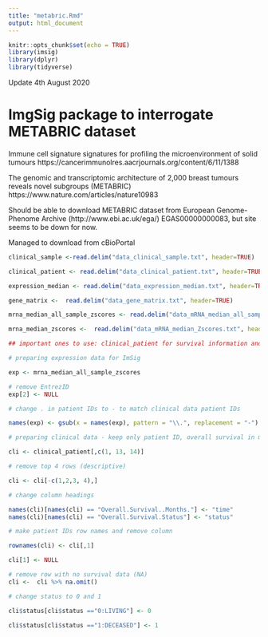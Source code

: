 ```yaml
---
title: "metabric.Rmd"
output: html_document
---
```


```r
knitr::opts_chunk$set(echo = TRUE)
library(imsig)
library(dplyr)
library(tidyverse)

```

Update 4th August 2020

# ImgSig package to interrogate METABRIC dataset

Immune cell signature signatures for profiling the microenvironment of solid tumours https://cancerimmunolres.aacrjournals.org/content/6/11/1388

The genomic and transcriptomic architecture of 2,000 breast tumours reveals novel subgroups (METABRIC) https://www.nature.com/articles/nature10983

Should be able to download METABRIC dataset from European Genome-Phenome Archive (http://www.ebi.ac.uk/ega/) EGAS00000000083, but site seems to be down for now.

Managed to download from cBioPortal

```r

clinical_sample <-read.delim("data_clinical_sample.txt", header=TRUE)

clinical_patient <- read.delim("data_clinical_patient.txt", header=TRUE, na.strings = c("", "NA"))

expression_median <- read.delim("data_expression_median.txt", header=TRUE)

gene_matrix <-  read.delim("data_gene_matrix.txt", header=TRUE)

mrna_median_all_sample_zscores <- read.delim("data_mRNA_median_all_sample_Zscores.txt", header=TRUE)

mrna_median_zscores <-  read.delim("data_mRNA_median_Zscores.txt", header=TRUE)

## important ones to use: clinical_patient for survival information and mrna_median_all_sample_zscores for gene matrix ##


```


```r

# preparing expression data for ImSig

exp <- mrna_median_all_sample_zscores

# remove EntrezID
exp[2] <- NULL

# change . in patient IDs to - to match clinical data patient IDs

names(exp) <- gsub(x = names(exp), pattern = "\\.", replacement = "-")  

# preparing clinical data - keep only patient ID, overall survival in months and status (live/dead)

cli <- clinical_patient[,c(1, 13, 14)]

# remove top 4 rows (descriptive)

cli <- cli[-c(1,2,3, 4),]

# change column headings

names(cli)[names(cli) == "Overall.Survival..Months."] <- "time"
names(cli)[names(cli) == "Overall.Survival.Status"] <- "status"

# make patient IDs row names and remove column

rownames(cli) <- cli[,1]

cli[1] <- NULL

# remove row with no survival data (NA)
cli <-  cli %>% na.omit()

# change status to 0 and 1

cli$status[cli$status =="0:LIVING"] <- 0

cli$status[cli$status =="1:DECEASED"] <- 1


```

